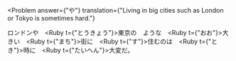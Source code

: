 
<Problem
  answer={"や"}
  translation={"Living in big cities such as London or Tokyo is sometimes hard."}
>
  ロンドン<Hide>や</Hide>　<Ruby t={"とうきょう"}>東京</Ruby>の　ような　<Ruby t={"おお"}>大</Ruby>きい　<Ruby t={"まち"}>街</Ruby>に　<Ruby t={"す"}>住</Ruby>むのは　<Ruby t={"とき"}>時</Ruby>に　<Ruby t={"たいへん"}>大変</Ruby>だ。
</Problem>